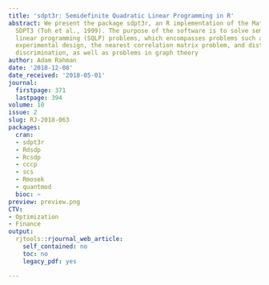 ```yaml
---
title: 'sdpt3r: Semidefinite Quadratic Linear Programming in R'
abstract: We present the package sdpt3r, an R implementation of the Matlab package
  SDPT3 (Toh et al., 1999). The purpose of the software is to solve semidefinite quadratic
  linear programming (SQLP) problems, which encompasses problems such as D-optimal
  experimental design, the nearest correlation matrix problem, and distance weighted
  discrimination, as well as problems in graph theory
author: Adam Rahman
date: '2018-12-08'
date_received: '2018-05-01'
journal:
  firstpage: 371
  lastpage: 394
volume: 10
issue: 2
slug: RJ-2018-063
packages:
  cran:
  - sdpt3r
  - Rdsdp
  - Rcsdp
  - cccp
  - scs
  - Rmosek
  - quantmod
  bioc: ~
preview: preview.png
CTV:
- Optimization
- Finance
output:
  rjtools::rjournal_web_article:
    self_contained: no
    toc: no
    legacy_pdf: yes

---
```

